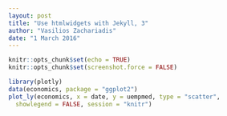 ```yaml
---
layout: post
title: "Use htmlwidgets with Jekyll, 3"
author: "Vasilios Zachariadis"
date: "1 March 2016"
---
```

```r
knitr::opts_chunk$set(echo = TRUE)
knitr::opts_chunk$set(screenshot.force = FALSE)
```

```r
library(plotly)
data(economics, package = "ggplot2")
plot_ly(economics, x = date, y = uempmed, type = "scatter", 
  showlegend = FALSE, session = "knitr")
```